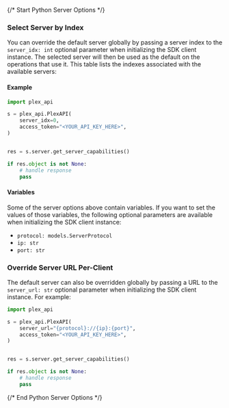 {/* Start Python Server Options */}

### Select Server by Index

You can override the default server globally by passing a server index to the `server_idx: int` optional parameter when initializing the SDK client instance. The selected server will then be used as the default on the operations that use it. This table lists the indexes associated with the available servers:



#### Example

```python
import plex_api

s = plex_api.PlexAPI(
    server_idx=0,
    access_token="<YOUR_API_KEY_HERE>",
)


res = s.server.get_server_capabilities()

if res.object is not None:
    # handle response
    pass
```

#### Variables

Some of the server options above contain variables. If you want to set the values of those variables, the following optional parameters are available when initializing the SDK client instance:
 * `protocol: models.ServerProtocol`
 * `ip: str`
 * `port: str`

### Override Server URL Per-Client

The default server can also be overridden globally by passing a URL to the `server_url: str` optional parameter when initializing the SDK client instance. For example:
```python
import plex_api

s = plex_api.PlexAPI(
    server_url="{protocol}://{ip}:{port}",
    access_token="<YOUR_API_KEY_HERE>",
)


res = s.server.get_server_capabilities()

if res.object is not None:
    # handle response
    pass
```
{/* End Python Server Options */}
